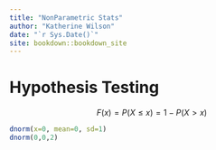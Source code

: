 ```yaml
--- 
title: "NonParametric Stats"
author: "Katherine Wilson"
date: "`r Sys.Date()`"
site: bookdown::bookdown_site
---
```


# Hypothesis Testing


$$\begin{equation}
F(x) = P(X\le x) = 1 - P(X>x)
\end{equation}$$

``` r
dnorm(x=0, mean=0, sd=1)
dnorm(0,0,2)
```


